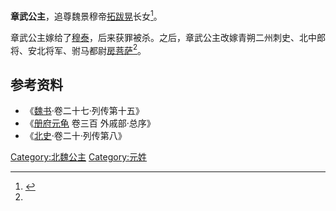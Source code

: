 {{東亞女性歷史人物
| 名稱=章武公主
| 身份=[[北魏|北魏]]公主
| 畫像=
| 說明=
| 姓=元
| 名=
| 封爵=[[公主|公主]]
| 位號=
| 封號=章武公主
| 出生年=
| 逝世年=
| 諡號=
| 墳墓=
| 父親=
| 子=穆伯智、穆士儒
| 夫=[[穆泰|穆泰]]
| 夫之父=[[穆真|穆真]]
|}}
'''章武公主'''，追尊魏景穆帝[[拓跋晃|拓跋晃]]长女<ref name=autogenerated1>{{Cite book|author=赵君平，赵文成编|title=《秦晋豫新出墓志搜佚续编》|location=北京|publisher=国家图书馆出版社|date=2015.07|pages=114|ISBN=978-7-5013-5598-3|accessdate=2018-02-19}}</ref>。

章武公主嫁给了[[穆泰|穆泰]]，后来获罪被杀。之后，章武公主改嫁青朔二州刺史、北中郎将、安北将军、驸马都尉[[房菩萨|房菩萨]]<ref name=autogenerated1 />。

== 参考资料 ==
*《[[魏书|魏书]]·卷二十七·列传第十五》 
*《[[册府元龟|册府元龟]] 卷三百 外戚部·总序》 
*《[[北史|北史]]·卷二十·列传第八》

[[Category:北魏公主|Category:北魏公主]]
[[Category:元姓|Category:元姓]]